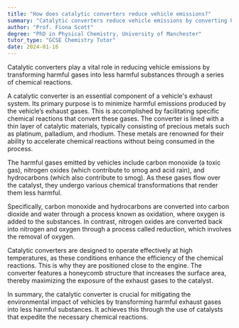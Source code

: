 ```yaml
---
title: "How does catalytic converters reduce vehicle emissions?"
summary: "Catalytic converters reduce vehicle emissions by converting harmful gases into less harmful substances through chemical reactions."
author: "Prof. Fiona Scott"
degree: "PhD in Physical Chemistry, University of Manchester"
tutor_type: "GCSE Chemistry Tutor"
date: 2024-01-16
---
```


Catalytic converters play a vital role in reducing vehicle emissions by transforming harmful gases into less harmful substances through a series of chemical reactions.

A catalytic converter is an essential component of a vehicle's exhaust system. Its primary purpose is to minimize harmful emissions produced by the vehicle’s exhaust gases. This is accomplished by facilitating specific chemical reactions that convert these gases. The converter is lined with a thin layer of catalytic materials, typically consisting of precious metals such as platinum, palladium, and rhodium. These metals are renowned for their ability to accelerate chemical reactions without being consumed in the process.

The harmful gases emitted by vehicles include carbon monoxide (a toxic gas), nitrogen oxides (which contribute to smog and acid rain), and hydrocarbons (which also contribute to smog). As these gases flow over the catalyst, they undergo various chemical transformations that render them less harmful.

Specifically, carbon monoxide and hydrocarbons are converted into carbon dioxide and water through a process known as oxidation, where oxygen is added to the substances. In contrast, nitrogen oxides are converted back into nitrogen and oxygen through a process called reduction, which involves the removal of oxygen.

Catalytic converters are designed to operate effectively at high temperatures, as these conditions enhance the efficiency of the chemical reactions. This is why they are positioned close to the engine. The converter features a honeycomb structure that increases the surface area, thereby maximizing the exposure of the exhaust gases to the catalyst.

In summary, the catalytic converter is crucial for mitigating the environmental impact of vehicles by transforming harmful exhaust gases into less harmful substances. It achieves this through the use of catalysts that expedite the necessary chemical reactions.
    
